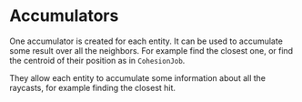 # Accumulators

One accumulator is created for each entity. It can be used to accumulate some result over all the neighbors. For example find the closest one, or find the centroid of their position as in `CohesionJob`. 

They allow each entity to accumulate some information about all the raycasts, for example finding the closest hit.

